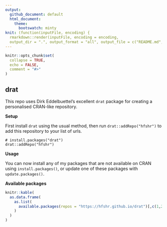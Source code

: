 ```yaml
---
output: 
  github_document: default
  html_document: 
    theme:
      bootswatch: minty
knit: (function(inputFile, encoding) {
  rmarkdown::render(inputFile, encoding = encoding,
  output_dir = ".", output_format = "all", output_file = c("README.md", "index.html")) })
---
```


<!-- README.md is generated from README.Rmd. Please edit that file -->

```r
knitr::opts_chunk$set(
  collapse = TRUE,
  echo = FALSE,
  comment = "#>"
)
```

## drat

<!-- badges: start -->
<!-- badges: end -->

This repo uses Dirk Eddelbuettel's excellent `drat` package for creating a personalised CRAN-like repository.

**Setup**

First install `drat` using the usual method, then run `drat::addRepo("hfshr")` to add this repository to your list of urls.

```
# install.packages("drat")
drat::addRepo("hfshr")
```

**Usage**

You can now install any of my packages that are not available on CRAN using `install.packages()`, or update one of these packages with `update.packages()`.


**Available packages**

```r

knitr::kable(
  as.data.frame(
    as.list(
      available.packages(repos = "https://hfshr.github.io/drat")[,c(1,2,5,15)] 
    )
  )
)


```

